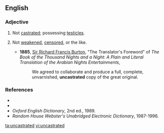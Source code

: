 ==English==

===Adjective===
{{en-adj|-}}
# {{context|of a male person or animal|lang=en}} Not [[castrated]]; possessing [[testicles]].
# {{context|figuratively|lang=en}} Not [[weaken]]ed, [[censor]]ed, or the like.
#*'''1885''', [[w:Richard_Francis_Burton|Sir Richard Francis Burton]], "The Translator's Foreword" of ''The Book of the Thousand Nights and a Night: A Plain and Literal Translation of the Arabian Nights Entertainments'',
#*:We agreed to collaborate and produce a full, complete, unvarnished, '''uncastrated''' copy of the great original.

===References===
* {{R:Webster 1828}}
* {{R:Dictionary.com}}
*''Oxford English Dictionary'', 2nd ed., 1989.
*''Random House Webster's Unabridged Electronic Dictionary'', 1987-1996.

[[ta:uncastrated]]
[[vi:uncastrated]]